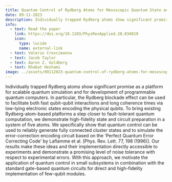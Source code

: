 ```yaml
---
title: Quantum Control of Rydberg Atoms for Mesoscopic Quantum State and Circuit Preparation
date: 09-11-2023
description: Individually trapped Rydberg atoms show significant promise as a platform for scalable quantum simulation and for development of programmable quantum computers. In particular, the Rydberg blockade effect can be used to facilitate both fast qubit-qubit interactions and long coherence times via low-lying electronic states encoding the physical qubits. To bring existing Rydberg-atom-based platforms a step closer to fault-tolerant quantum computation, we demonstrate high-fidelity state and circuit preparation in a system of five atoms. We specifically show that quantum control can be used to reliably generate fully connected cluster states and to simulate the error-correction encoding circuit based on the 'Perfect Quantum Error Correcting Code' by Laflamme et al. [Phys. Rev. Lett. 77, 198 (1996)]. Our results make these ideas and their implementation directly accessible to experiments and demonstrate a promising level of noise tolerance with respect to experimental errors. With this approach, we motivate the application of quantum control in small subsystems in combination with the standard gate-based quantum circuits for direct and high-fidelity implementation of few-qubit modules.
info:
  - text: Read the paper
    link: https://doi.org/10.1103/PhysRevApplied.20.034019
    icon:
      type: lucide
      name: external-link
  - text: Valerio Crescimanna
  - text: Jacob Taylor
  - text: Aaron Z. Goldberg
  - text: Khabat Heshami
image: ../assets/09112023-quantum-control-of-rydberg-atoms-for-mesoscopic-quantum-state-and-circuit-preparation.png
---
```


Individually trapped Rydberg atoms show significant promise as a platform for scalable quantum simulation and for development of programmable quantum computers. In particular, the Rydberg blockade effect can be used to facilitate both fast qubit-qubit interactions and long coherence times via low-lying electronic states encoding the physical qubits. To bring existing Rydberg-atom-based platforms a step closer to fault-tolerant quantum computation, we demonstrate high-fidelity state and circuit preparation in a system of five atoms. We specifically show that quantum control can be used to reliably generate fully connected cluster states and to simulate the error-correction encoding circuit based on the 'Perfect Quantum Error Correcting Code' by Laflamme et al. [Phys. Rev. Lett. 77, 198 (1996)]. Our results make these ideas and their implementation directly accessible to experiments and demonstrate a promising level of noise tolerance with respect to experimental errors. With this approach, we motivate the application of quantum control in small subsystems in combination with the standard gate-based quantum circuits for direct and high-fidelity implementation of few-qubit modules.
